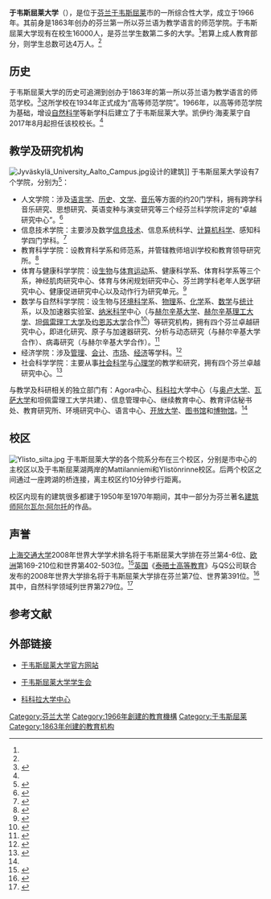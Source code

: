 {{coord|62|14|11|N|25|43|58|E|display=title|type:edu}}
{{University
|name            = 于韦斯屈莱大学
|native_name     = Jyväskylän yliopisto
|latin_name      = 
|image           = Jyväskylän yliopisto Ruusupuisto.jpg
|SealImage       = Jyu logo.jpg
|motto           = 
|established     = 1966年
|type            = 公立
|endowment       = 
|president       = 凯伊约·海麦莱宁（Keijo Hämäläinen）<ref name="org"/>
|faculty         = 
|staff           = 2500
|students        = 16000<ref name="size">{{cite web |url=http://www.jyu.fi/en/introduction/size_and_popularity |title=Size and Popularity - Hitting the Mark |publisher=于韦斯屈莱大学 |date=2008年10月6日 |accessdate=2008年12月27日 |language=en |deadurl=yes |archiveurl=https://web.archive.org/web/20080929221447/http://www.jyu.fi/en/introduction/size_and_popularity |archivedate=2008年9月29日 }}</ref>
|undergrad       = 
|postgrad        = 
|doctoral        = 
|city            = [[于韦斯屈莱|于韦斯屈莱]]
|state           = 
|country         = [[芬兰|芬兰]]
|campus          = 
|mascot          = 
|religion        = 
|affiliations    = 
|footnotes       = 
|website         = {{URL|https://www.jyu.fi/}}
|address         = 
|logo            = 
}}
'''于韦斯屈莱大学'''（{{lang-fi|Jyväskylän yliopisto}}），是位于[[芬兰|芬兰]][[于韦斯屈莱|于韦斯屈莱]]市的一所综合性大学，成立于1966年。其前身是1863年创办的芬兰第一所以芬兰语为教学语言的师范学院。于韦斯屈莱大学现有在校生16000人，是芬兰学生数第二多的大学。<ref name="size"/>若算上成人教育部分，则学生总数可达4万人。<ref name="size"/>

== 历史 ==
于韦斯屈莱大学的历史可追溯到创办于1863年的第一所以芬兰语为教学语言的师范学校。<ref>{{cite web |url=http://www.jyu.fi/en/introduction/cultures |title=Cultures in Coexistence |publisher=于韦斯屈莱大学 |date=2008年7月4日 |accessdate=2008年12月27日 |language=en |deadurl=yes |archiveurl=https://archive.is/20080529072242/http://www.jyu.fi/en/introduction/cultures |archivedate=2008年5月29日 }}</ref>这所学校在1934年正式成为“高等师范学院”。1966年，以高等师范学院为基础，增设[[自然科学|自然科学]]等新学科后建立了于韦斯屈莱大学。凯伊约·海麦莱宁自2017年8月起担任该校校长。<ref name="org"/>

== 教学及研究机构 ==
[[File:Jyväskylä_University_Aalto_Campus.jpg|thumb]]设计的建筑]]
于韦斯屈莱大学设有7个学院，分别为<ref name="yhteystiedot">{{cite web |url=http://www.jyu.fi/yhteystiedot/ |title=Tiedekunnat, laitokset, erillislaitokset ja yksiköt |publisher=于韦斯屈莱大学 |date=2008年12月3日 |accessdate=2008年12月27日 |language=fi |archive-date=2017年5月5日 |archive-url=https://web.archive.org/web/20170505142426/https://www.jyu.fi/yhteystiedot |dead-url=no }}</ref>：
* 人文学院：涉及[[语言学|语言学]]、[[历史|历史]]、[[文学|文学]]、[[音乐|音乐]]等方面的约20门学科，拥有跨学科音乐研究、思想研究、英语变种与演变研究等三个经芬兰科学院评定的“卓越研究中心”。<ref>{{cite web |url=http://www.jyu.fi/hum/en |title=Faculty of Humanities |publisher=于韦斯屈莱大学人文学院 |date=2008年12月11日 |accessdate=2008年12月27日 |language=en |archive-date=2016年11月11日 |archive-url=https://web.archive.org/web/20161111051614/https://www.jyu.fi/hum/en |dead-url=no }}</ref>
* 信息技术学院：主要涉及数学[[信息技术|信息技术]]、信息系统科学、[[计算机科学|计算机科学]]、感知科学四门学科。<ref>{{cite web |url=http://www.jyu.fi/it/en |title=Faculty of Information Technology |publisher=于韦斯屈莱大学信息技术学院 |date=2007年11月29日 |accessdate=2008年12月27日 |language=en |archive-date=2020年9月25日 |archive-url=https://web.archive.org/web/20200925020321/https://www.jyu.fi/it/en/ |dead-url=no }}</ref>
* 教育科学学院：设教育科学系和师范系，并管辖教师培训学校和教育领导研究所。<ref>{{cite web |url=http://www.jyu.fi/edu/en |title=Faculty of Education |publisher=于韦斯屈莱大学教育科学学院 |date=2008年8月25日 |accessdate=2008年12月27日 |language=en |archive-date=2016年11月11日 |archive-url=https://web.archive.org/web/20161111100437/https://www.jyu.fi/edu/en |dead-url=no }}</ref>
* 体育与健康科学学院：设[[生物|生物]]与[[体育运动|体育运动]]系、健康科学系、体育科学系等三个系，神经肌肉研究中心、体育与休闲规划研究中心、芬兰跨学科老年人医学研究中心、健康促进研究中心以及动作行为研究单元。<ref>{{cite web |url=http://www.jyu.fi/sport/en/dept |title=Departments and Research Centres |publisher=于韦斯屈莱大学体育与健康科学学院 |date=2007年11月26日 |accessdate=2008年12月27日 |language=en |archive-date=2017年4月20日 |archive-url=https://web.archive.org/web/20170420200902/https://www.jyu.fi/sport/en/dept |dead-url=no }}</ref>
* 数学与自然科学学院：设生物与[[环境科学|环境科学]]系、[[物理|物理]]系、[[化学|化学]]系、[[数学|数学]]与[[统计学|统计]]系，以及加速器实验室、[[纳米科学|纳米科学]]中心（与[[赫尔辛基大学|赫尔辛基大学]]、[[赫尔辛基理工大学|赫尔辛基理工大学]]、[[坦佩雷理工大学|坦佩雷理工大学]]及[[约恩苏大学|约恩苏大学]]合作<ref>{{cite web |url=http://www.jyu.fi/science/muut_yksikot/nsc/en/ |title=Nanoscience Center |publisher=于韦斯屈莱大学数学与自然科学学院 |date=2008年12月19日 |accessdate=2008年12月27日 |language=en |archive-date=2016年11月11日 |archive-url=https://web.archive.org/web/20161111062219/https://www.jyu.fi/science/muut_yksikot/nsc/en |dead-url=no }}</ref>）等研究机构，拥有四个芬兰卓越研究中心，即进化研究、原子与加速器研究、分析与动态研究（与赫尔辛基大学合作）、病毒研究（与赫尔辛基大学合作）。<ref>{{cite web |url=http://www.jyu.fi/science/en/faculty |title=Faculty in brief |publisher=于韦斯屈莱大学数学与自然科学学院 |date=2008年5月8日 |accessdate=2008年12月27日 |language=en |archive-date=2020年9月20日 |archive-url=https://web.archive.org/web/20200920020929/https://www.jyu.fi/science/en/faculty |dead-url=no }}</ref>
* 经济学院：涉及[[管理|管理]]、[[会计|会计]]、[[市场|市场]]、[[经济|经济]]等学科。<ref>{{cite web |url=http://www.jyu.fi/econ/en/faculty/subjects |title=Major Subjects |publisher=于韦斯屈莱大学经济学院 |date=2005年5月20日 |accessdate=2008年12月27日 |language=en |archive-date=2009年6月14日 |archive-url=https://web.archive.org/web/20090614014325/http://www.jyu.fi/econ/en/faculty/subjects |dead-url=no }}</ref>
* 社会科学学院：主要从事[[社会科学|社会科学]]与[[心理学|心理学]]的教学和研究，拥有四个芬兰卓越研究中心。<ref>{{cite web |url=http://www.jyu.fi/ytk/en |title=Faculty of Social Sciences |publisher=于韦斯屈莱大学社会科学学院 |date=2008年9月11日 |accessdate=2008年12月27日 |language=en |archive-date=2016年11月11日 |archive-url=https://web.archive.org/web/20161111072800/https://www.jyu.fi/ytk/en |dead-url=no }}</ref>

与教学及科研相关的独立部门有：Agora中心、[[科科拉|科科拉]]大学中心（与[[奥卢大学|奥卢大学]]、[[瓦萨大学|瓦萨大学]]和坦佩雷理工大学共建）、信息管理中心、继续教育中心、教育评估秘书处、教育研究所、环境研究中心、语言中心、[[开放大学|开放大学]]、[[图书馆|图书馆]]和[[博物馆|博物馆]]。<ref name="yhteystiedot"/>

== 校区 ==
[[File:Ylisto_silta.jpg|thumb]]
于韦斯屈莱大学的各个院系分布在三个校区，分别是市中心的主校区以及于韦斯屈莱湖两岸的Mattilanniemi和Ylistönrinne校区。后两个校区之间通过一座跨湖的桥连接，离主校区约10分钟步行距离。

校区内现有的建筑很多都建于1950年至1970年期间，其中一部分为芬兰著名[[建筑师|建筑师]][[阿尔瓦尔·阿尔托|阿尔瓦尔·阿尔托]]的作品。

== 声誉 ==
[[上海交通大学|上海交通大学]]2008年世界大学学术排名将于韦斯屈莱大学排在芬兰第4-6位、[[欧洲|欧洲]]第169-210位和世界第402-503位。<ref name="sjtu">{{cite web |url=http://www.arwu.org/rank2008/ARWU2008_E(CH).htm |title=世界大学学术排名500强 (402-501) |publisher=[[上海交通大学|上海交通大学]]高等教育研究院世界一流大学研究中心 |date= |accessdate=2008年12月27日 |language=zh |archive-date=2009年4月24日 |archive-url=https://web.archive.org/web/20090424124355/http://www.arwu.org/rank2008/ARWU2008_E(CH).htm |dead-url=no }}</ref>[[英国|英国]]《[[泰晤士高等教育|泰晤士高等教育]]》与QS公司联合发布的2008年世界大学排名将于韦斯屈莱大学排在芬兰第7位、世界第391位。<ref name="qs">{{cite web |url=http://www.topuniversities.com/worlduniversityrankings/results/2008/overall_rankings/fullrankings/ |title=THE - QS World University Rankings 2008 - The Complete Rankings |publisher=QS Quacquarelli Symonds Limited |date= |accessdate=2008年12月27日 |language=en |deadurl=yes |archiveurl=https://web.archive.org/web/20090720004138/http://www.topuniversities.com/worlduniversityrankings/results/2008/overall_rankings/fullrankings/ |archivedate=2009年7月20日 }}</ref>其中，自然科学领域列世界第279位。<ref name="qs_ns">{{cite web |url=http://www.topuniversities.com/worlduniversityrankings/results/2008/subject_rankings/natural_sciences/ |title=THE - QS World University Rankings 2008 - Natural Sciences |publisher=QS Quacquarelli Symonds Limited |date= |accessdate=2008年12月27日 |language=en |deadurl=yes |archiveurl=https://web.archive.org/web/20081216135003/http://www.topuniversities.com/worlduniversityrankings/results/2008/subject_rankings/natural_sciences/ |archivedate=2008年12月16日 }}</ref>

== 参考文献 ==
{{Reflist|30em|refs=
<ref name="org">{{cite web | url = https://www.jyu.fi/en/university/rector-and-vice-rectors/rector-keijo-hamalainen | title = Rector Keijo Hämäläinen | language = en | publisher = 于韦斯屈莱大学 | accessdate = 2018年3月30日 | archive-date = 2019年3月23日 | archive-url = https://web.archive.org/web/20190323062515/https://www.jyu.fi/en/university/rector-and-vice-rectors/rector-keijo-hamalainen | dead-url = no }}</ref>
}}

== 外部链接 ==
* {{Fi icon}}{{En icon}}[https://www.jyu.fi/ 于韦斯屈莱大学官方网站]{{Wayback|url=https://www.jyu.fi/ |date=20170824175836 }}
* {{Fi icon}}{{En icon}}[https://jyy.fi 于韦斯屈莱大学学生会]{{Wayback|url=https://jyy.fi/ |date=20201209050055 }}
* {{Fi icon}}{{Sv icon}}{{En icon}}[https://www.chydenius.fi/ 科科拉大学中心]{{Wayback|url=https://www.chydenius.fi/ |date=20171017015148 }}

{{芬蘭的大學}}
{{normdaten}}
[[Category:芬兰大学|Category:芬兰大学]]
[[Category:1966年創建的教育機構|Category:1966年創建的教育機構]]
[[Category:于韦斯屈莱|Category:于韦斯屈莱]]
[[Category:1863年创建的教育机构|Category:1863年创建的教育机构]]